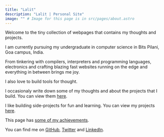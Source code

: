 ```yaml
---
title: "Lalit"
description: "Lalit | Personal Site"
image: "" # Image for this page is in src/pages/about.astro
---
```


Welcome to the tiny collection of webpages that contains my thoughts and
projects.

I am currently pursuing my undergraduate in computer science in Bits
Pilani, Goa campus, India.

From tinkering with compilers, interpreters and programming languages,
electronics and crafting blazing fast websites running on the edge and
everything in between brings me joy.

I also love to build tools for thought.

I occasionaly write down some of my thoughts and about the projects that
I build. You can view them [here](/posts).

I like building side-projects for fun and learning. You can view my
projects [here](/projects).

This page has [some of my achievements](/achievements).

You can find me on [GitHub](https://github.com/lalit2005), [Twitter](https://twitter.com/lalitcodes) and [LinkedIn](https://www.linkedin.com/in/lalit2005/).

